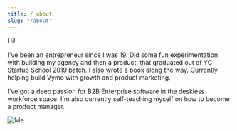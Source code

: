---
title: / about
slug: "/about"
---

Hi!

I've been an entrepreneur since I was 19. Did some fun experimentation with building my agency and then a product, that graduated out of YC Startup School 2019 batch. I also wrote a book along the way. Currently helping build Vymo with growth and product marketing.

I've got a deep passion for B2B Enterprise software in the deskless workforce space. I'm also currently self-teaching myself on how to become a product manager.

![Me](https://media-exp2.licdn.com/dms/image/C5103AQEaqEXPyDPxbQ/profile-displayphoto-shrink_800_800/0?e=1584576000&v=beta&t=ukly8YDLLm9zu5nrcdh0Z3rMoVJmn6hOA42ezL4sT7E)
